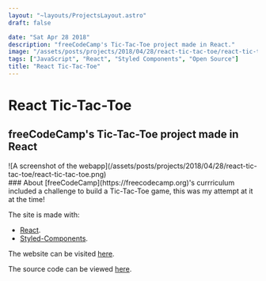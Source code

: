 ```yaml
---
layout: "~layouts/ProjectsLayout.astro"
draft: false

date: "Sat Apr 28 2018"
description: "freeCodeCamp's Tic-Tac-Toe project made in React."
image: "/assets/posts/projects/2018/04/28/react-tic-tac-toe/react-tic-tac-toe.png"
tags: ["JavaScript", "React", "Styled Components", "Open Source"]
title: "React Tic-Tac-Toe"
---
```




# React Tic-Tac-Toe

## freeCodeCamp's Tic-Tac-Toe project made in React

<SmartLink class="block" href="https://royeden.github.io/react_tic-tac-toe/">
  ![A screenshot of the
  webapp](/assets/posts/projects/2018/04/28/react-tic-tac-toe/react-tic-tac-toe.png)
</SmartLink>

<div id="content">
  ### About
  [freeCodeCamp](https://freecodecamp.org)'s currriculum included a challenge to build a Tic-Tac-Toe game, this was my attempt at it at the time!

The site is made with:

- [React](https://reactjs.org).
- [Styled-Components](https://styled-components.com/).

The website can be visited [here](https://royeden.github.io/react_tic-tac-toe/).

The source code can be viewed [here](https://github.com/royeden/react_tic-tac-toe).

</div>
